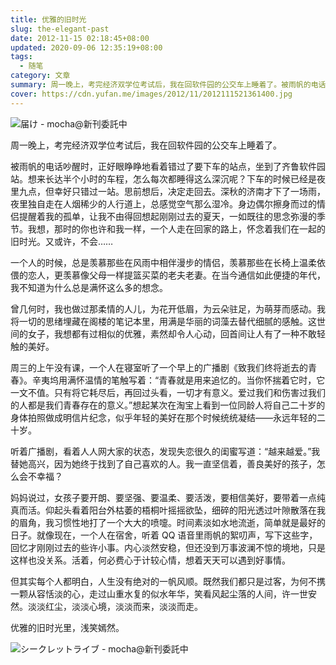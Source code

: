 ```yaml
---
title: 优雅的旧时光
slug: the-elegant-past
date: 2012-11-15 02:18:45+08:00
updated: 2020-09-06 12:35:19+08:00
tags:
  - 随笔
category: 文章
summary: 周一晚上，考完经济双学位考试后，我在回软件园的公交车上睡着了。被雨帆的电话吵醒时，正好眼睁睁地看着错过了要下车的站点，坐到了齐鲁软件园站。想来长达半个小时的车程，怎么每次都睡得这么深沉呢？
cover: https://cdn.yufan.me/images/2012/11/2012111521361400.jpg
---
```


![届け - mocha@新刊委託中](https://cdn.yufan.me/images/2012/11/2012111521361800.jpg)

<MusicPlayer netease={1357953768} />

周一晚上，考完经济双学位考试后，我在回软件园的公交车上睡着了。

被雨帆的电话吵醒时，正好眼睁睁地看着错过了要下车的站点，坐到了齐鲁软件园站。想来长达半个小时的车程，怎么每次都睡得这么深沉呢？下车的时候已经是夜里九点，但幸好只错过一站。思前想后，决定走回去。深秋的济南才下了一场雨，夜里独自走在人烟稀少的人行道上，总感觉空气那么湿冷。身边偶尔擦身而过的情侣提醒着我的孤单，让我不由得回想起刚刚过去的夏天，一如既往的思念弥漫的季节。我想，那时的你也许和我一样，一个人走在回家的路上，怀念着我们在一起的旧时光。又或许，不会……

一个人的时候，总是羡慕那些在风雨中相伴漫步的情侣，羡慕那些在长椅上温柔依偎的恋人，更羡慕像父母一样提篮买菜的老夫老妻。在当今通信如此便捷的年代，我不知道为什么总是满怀这么多的想念。

曾几何时，我也做过那柔情的人儿，为花开低眉，为云朵驻足，为萌芽而感动。我将一切的思绪埋藏在阁楼的笔记本里，用满是华丽的词藻去替代细腻的感触。这世间的女子，我想都有过相似的优雅，素然却令人心动，回首间让人有了一种不敢轻触的美好。

周三的上午没有课，一个人在寝室听了一个早上的广播剧《致我们终将逝去的青春》。辛夷坞用满怀温情的笔触写着：“青春就是用来追忆的。当你怀揣着它时，它一文不值。只有将它耗尽后，再回过头看，一切才有意义。爱过我们和伤害过我们的人都是我们青春存在的意义。”想起某次在淘宝上看到一位同龄人将自己二十岁的身体拍照做成明信片纪念，似乎年轻的美好在那个时候统统凝结——永远年轻的二十岁。

听着广播剧，看着人人网大家的状态，发现失恋很久的闺蜜写道：“越来越爱。”我替她高兴，因为她终于找到了自己喜欢的人。我一直坚信着，善良美好的孩子，怎么会不幸福？

妈妈说过，女孩子要开朗、要坚强、要温柔、要活泼，要相信美好，要带着一点纯真而活。仰起头看着阳台外枯萎的梧桐叶摇摇欲坠，细碎的阳光透过叶隙散落在我的眉角，我习惯性地打了一个大大的喷嚏。时间素淡如水地流逝，简单就是最好的日子。就像现在，一个人在宿舍，听着 QQ 语音里雨帆的絮叨声，写下这些字，回忆才刚刚过去的些许小事。内心淡然安稳，但还没到万事波澜不惊的境地，只是这样也没关系。活着，何必费心于计较心情，想着天天可以遇到好事情。

但其实每个人都明白，人生没有绝对的一帆风顺。既然我们都只是过客，为何不携一颗从容恬淡的心，走过山重水复的似水年华，笑看风起尘落的人间，许一世安然。淡淡红尘，淡淡心境，淡淡而来，淡淡而走。

优雅的旧时光里，浅笑嫣然。

![シークレットライブ - mocha@新刊委託中](https://cdn.yufan.me/images/2012/11/2012111521362300.jpg)
